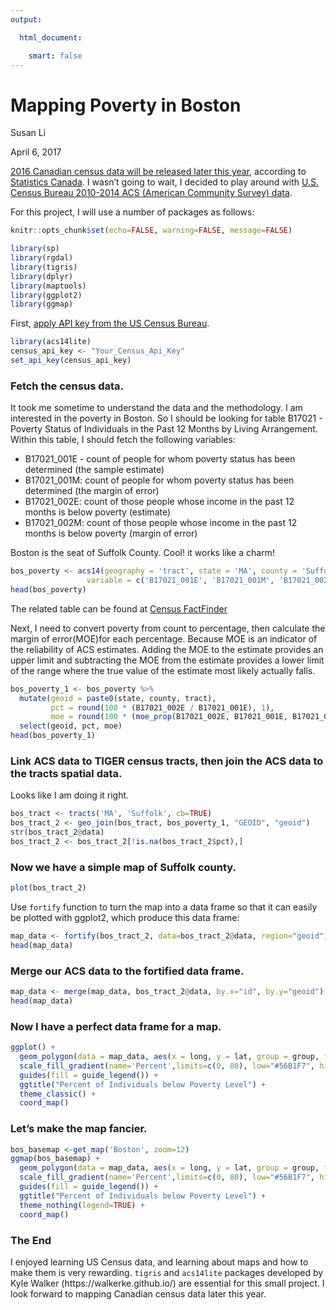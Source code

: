 ---
output:

  html_document:

    smart: false
---

Mapping Poverty in Boston 
============================================================================
Susan Li

April 6, 2017

[2016 Canadian census data will be released later this year](http://www12.statcan.gc.ca/census-recensement/2016/ref/release-dates-diffusion-eng.cfm), according to [Statistics Canada](http://www.statcan.gc.ca/eng/start). I wasn't going to wait, I decided to play around with [U.S. Census Bureau 2010-2014 ACS (American Community Survey) data](https://www.census.gov/programs-surveys/acs/). 

For this project, I will use a number of packages as follows:

```{r global_options, include=FALSE}
knitr::opts_chunk$set(echo=FALSE, warning=FALSE, message=FALSE)
```

```{r}
library(sp)
library(rgdal)
library(tigris)
library(dplyr)
library(maptools) 
library(ggplot2)
library(ggmap) 
```

First, [apply API key from the US Census Bureau](http://api.census.gov/data/key_signup.html).

```{r}
library(acs14lite)
census_api_key <- "Your_Census_Api_Key"
set_api_key(census_api_key)
```

### Fetch the census data. 

It took me sometime to understand the data and the methodology. I am interested in the poverty in Boston. So I should be looking for table B17021 - Poverty Status of Individuals in the Past 12 Months by Living Arrangement. Within this table, I should fetch the following variables:

* B17021_001E - count of people for whom poverty status has been determined (the sample estimate)
* B17021_001M: count of people for whom poverty status has been determined (the margin of error)
* B17021_002E: count of those people whose income in the past 12 months is below poverty (estimate)
* B17021_002M: count of those people whose income in the past 12 months is below poverty (margin of error)

Boston is the seat of Suffolk County. Cool! it works like a charm! 

```{r echo=FALSE, warning=FALSE, message=FALSE }
bos_poverty <- acs14(geography = 'tract', state = 'MA', county = 'Suffolk', 
                 variable = c('B17021_001E', 'B17021_001M', 'B17021_002E', 'B17021_002M'))
head(bos_poverty)
```

The related table can be found at [Census FactFinder](https://factfinder.census.gov/faces/tableservices/jsf/pages/productview.xhtml?pid=ACS_14_5YR_B17021&prodType=table)

Next, I need to convert poverty from count to percentage, then calculate the margin of error(MOE)for each percentage. Because MOE is an indicator of the reliability of ACS estimates. Adding the MOE to the estimate provides an upper limit and subtracting the MOE from the estimate provides a lower limit of the range where the true value of the estimate most likely actually falls.

```{r}
bos_poverty_1 <- bos_poverty %>%
  mutate(geoid = paste0(state, county, tract),
         pct = round(100 * (B17021_002E / B17021_001E), 1),
         moe = round(100 * (moe_prop(B17021_002E, B17021_001E, B17021_002M, B17021_001M)), 1)) %>%
  select(geoid, pct, moe)
head(bos_poverty_1)
```

### Link ACS data to TIGER census tracts, then join the ACS data to the tracts spatial data.

Looks like I am doing it right. 

```{r}
bos_tract <- tracts('MA', 'Suffolk', cb=TRUE)
bos_tract_2 <- geo_join(bos_tract, bos_poverty_1, "GEOID", "geoid")
str(bos_tract_2@data)
bos_tract_2 <- bos_tract_2[!is.na(bos_tract_2$pct),]
```

### Now we have a simple map of Suffolk county. 

```{r}
plot(bos_tract_2)
```

Use `fortify` function to turn the map into a data frame so that it can easily be plotted with ggplot2, which produce this data frame:

```{r}
map_data <- fortify(bos_tract_2, data=bos_tract_2@data, region="geoid")
head(map_data)
```

### Merge our ACS data to the fortified data frame.

```{r}
map_data <- merge(map_data, bos_tract_2@data, by.x="id", by.y="geoid")
head(map_data)
```

### Now I have a perfect data frame for a map.

```{r}
ggplot() +
  geom_polygon(data = map_data, aes(x = long, y = lat, group = group, fill = pct)) +
  scale_fill_gradient(name='Percent',limits=c(0, 80), low="#56B1F7", high="#132B43")+
  guides(fill = guide_legend()) +
  ggtitle("Percent of Individuals below Poverty Level") +
  theme_classic() +
  coord_map()
```

### Let's make the map fancier.

```{r} 
bos_basemap <-get_map('Boston', zoom=12)
ggmap(bos_basemap) +
  geom_polygon(data = map_data, aes(x = long, y = lat, group = group, fill = pct)) +
  scale_fill_gradient(name='Percent',limits=c(0, 80), low="#56B1F7", high="#132B43") +
  guides(fill = guide_legend()) +
  ggtitle("Percent of Individuals below Poverty Level") +
  theme_nothing(legend=TRUE) +
  coord_map()
```

### The End 

I enjoyed learning US Census data, and learning about maps and how to make them is very rewarding. `tigris` and `acs14lite` packages developed by Kyle Walker (https://walkerke.github.io/) are essential for this small project. I look forward to mapping Canadian census data later this year. 

